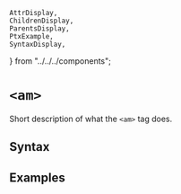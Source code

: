     AttrDisplay,
    ChildrenDisplay,
    ParentsDisplay,
    PtxExample,
    SyntaxDisplay,
} from "../../../components";

# `<am>`

Short description of what the `<am>` tag does.

## Syntax

<SyntaxDisplay name="am" />

## Examples

    